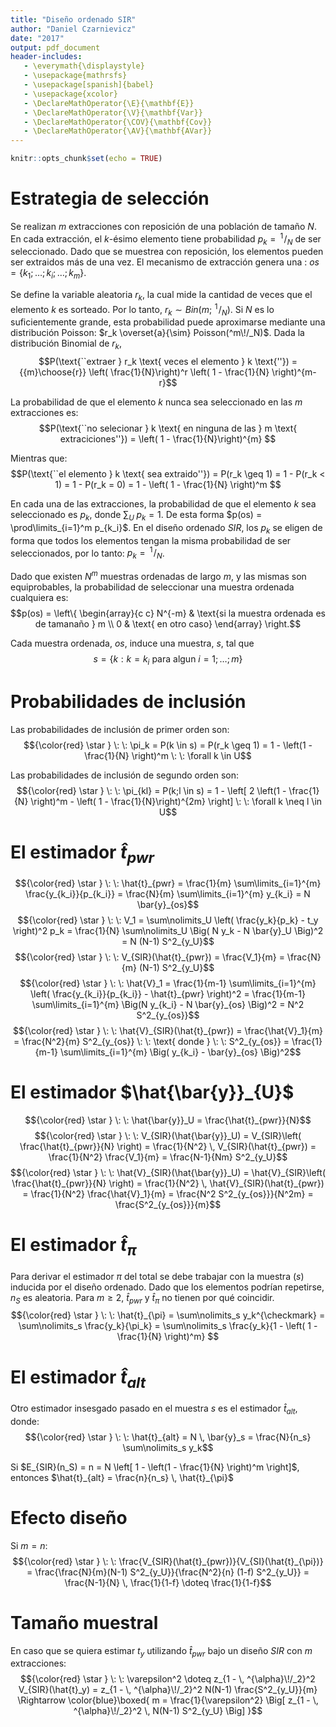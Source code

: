 ```yaml
---
title: "Diseño ordenado SIR"
author: "Daniel Czarnievicz"
date: "2017"
output: pdf_document
header-includes:
   - \everymath{\displaystyle}
   - \usepackage{mathrsfs}
   - \usepackage[spanish]{babel}
   - \usepackage{xcolor}
   - \DeclareMathOperator{\E}{\mathbf{E}}
   - \DeclareMathOperator{\V}{\mathbf{Var}}
   - \DeclareMathOperator{\COV}{\mathbf{Cov}}
   - \DeclareMathOperator{\AV}{\mathbf{AVar}}
---
```


```r
knitr::opts_chunk$set(echo = TRUE)
```

# Estrategia de selección

Se realizan $m$ extracciones con reposición de una población de tamaño $N$. En cada extracción, el $k$-ésimo elemento tiene probabilidad $p_k = \, ^1\!/_N$ de ser seleccionado. Dado que se muestrea con reposición, los elementos pueden ser extraidos más de una vez. El mecanismo de extracción genera una \textit{muestra ordenada}: $os = \{k_1;\ldots;k_i;\ldots;k_m\}$.

Se define la variable aleatoria $r_k$, la cual mide la cantidad de veces que el elemento $k$ es sorteado. Por lo tanto, $r_k \sim Bin(m; \, ^1\!/_N)$. Si $N$ es lo suficientemente grande, esta probabilidad puede aproximarse mediante una distribución Poisson: $r_k \overset{a}{\sim} Poisson(^m\!/_N)$. Dada la distribución Binomial de $r_k$,
$$P(\text{``extraer } r_k \text{ veces el elemento } k \text{''}) = {{m}\choose{r}} \left( \frac{1}{N}\right)^r \left( 1 - \frac{1}{N} \right)^{m-r}$$

\begin{center}
	\begin{tabular}{l c r}
	$\color{red} \star \color{black} \: \: E(r_k) = \frac{m}{N}$ & & $\color{red} \star \color{black} \: \: V(r_k) = \frac{m}{N} \left(1 - \frac{1}{N}\right) \doteq \frac{m}{N}$
	\end{tabular}
\end{center}

La probabilidad de que el elemento $k$ nunca sea seleccionado en las $m$ extracciones es:
$$P(\text{``no selecionar } k \text{ en ninguna de las } m \text{ extraciciones''}) = \left( 1 - \frac{1}{N}\right)^{m} $$

Mientras que:
$$P(\text{``el elemento } k \text{ sea extraido''}) = P(r_k \geq 1) = 1 - P(r_k < 1) = 1 - P(r_k = 0) = 1 - \left( 1 - \frac{1}{N} \right)^m $$

En cada una de las extracciones, la probabilidad de que el elemento $k$ sea seleccionado es $p_k$, donde ${\textstyle \sum_U} \; p_k = 1$. De esta forma $p(os) = \prod\limits_{i=1}^m p_{k_i}$. En el diseño ordenado $SIR$, los $p_k$ se eligen de forma que todos los elementos tengan la misma probabilidad de ser seleccionados, por lo tanto: $p_k = \, ^1\!/_N$.

Dado que existen $N^m$ muestras ordenadas de largo $m$, y las mismas son equiprobables, la probabilidad de seleccionar una muestra ordenada cualquiera es:
$$p(os) = \left\{	\begin{array}{c c}
					N^{-m} & \text{si la muestra ordenada es de tamanaño } m \\
					0 & \text{ en otro caso}
					\end{array} \right.$$

Cada muestra ordenada, $os$, induce una muestra, $s$, tal que 
$$s=\{k:k=k_i \text{ para algun } i = 1; \ldots; m \}$$

# Probabilidades de inclusión

Las probabilidades de inclusión de primer orden son:
$${\color{red} \star } \: \: \pi_k = P(k \in s) = P(r_k \geq 1) = 1 - \left(1 - \frac{1}{N} \right)^m \: \: \forall k \in U$$

Las probabilidades de inclusión de segundo orden son:
$${\color{red} \star } \: \: \pi_{kl} = P(k;l \in s) = 1 - \left[ 2 \left(1 - \frac{1}{N} \right)^m - \left( 1 - \frac{1}{N}\right)^{2m} \right] \: \: \forall k \neq l \in U$$

# El estimador $\hat{t}_{pwr}$

$${\color{red} \star } \: \: \hat{t}_{pwr} = \frac{1}{m} \sum\limits_{i=1}^{m} \frac{y_{k_i}}{p_{k_i}} = \frac{N}{m} \sum\limits_{i=1}^{m} y_{k_i} = N \bar{y}_{os}$$
$${\color{red} \star } \: \: V_1 = \sum\nolimits_U \left( \frac{y_k}{p_k} - t_y \right)^2 p_k = \frac{1}{N} \sum\nolimits_U \Big( N y_k - N \bar{y}_U \Big)^2 = N (N-1) S^2_{y_U}$$
$${\color{red} \star } \: \: V_{SIR}(\hat{t}_{pwr}) = \frac{V_1}{m} = \frac{N}{m} (N-1) S^2_{y_U}$$
$${\color{red} \star } \: \: \hat{V}_1 = \frac{1}{m-1} \sum\limits_{i=1}^{m} \left( \frac{y_{k_i}}{p_{k_i}} - \hat{t}_{pwr} \right)^2 = \frac{1}{m-1} \sum\limits_{i=1}^{m} \Big(N y_{k_i} - N \bar{y}_{os} \Big)^2 = N^2 S^2_{y_{os}}$$
$${\color{red} \star } \: \: \hat{V}_{SIR}(\hat{t}_{pwr}) = \frac{\hat{V}_1}{m} = \frac{N^2}{m} S^2_{y_{os}} \: \: \text{ donde } \: \: S^2_{y_{os}} = \frac{1}{m-1} \sum\limits_{i=1}^{m} \Big( y_{k_i} - \bar{y}_{os} \Big)^2$$

# El estimador $\hat{\bar{y}}_{U}$

$${\color{red} \star } \: \: \hat{\bar{y}}_U = \frac{\hat{t}_{pwr}}{N}$$
$${\color{red} \star } \: \: V_{SIR}(\hat{\bar{y}}_U) = V_{SIR}\left( \frac{\hat{t}_{pwr}}{N} \right) = \frac{1}{N^2} \, V_{SIR}(\hat{t}_{pwr}) = \frac{1}{N^2} \frac{V_1}{m} = \frac{N-1}{Nm} S^2_{y_U}$$
$${\color{red} \star } \: \: \hat{V}_{SIR}(\hat{\bar{y}}_U) = \hat{V}_{SIR}\left( \frac{\hat{t}_{pwr}}{N} \right) = \frac{1}{N^2} \, \hat{V}_{SIR}(\hat{t}_{pwr}) = \frac{1}{N^2} \frac{\hat{V}_1}{m} = \frac{N^2 S^2_{y_{os}}}{N^2m} = \frac{S^2_{y_{os}}}{m}$$

# El estimador $\hat{t}_{\pi}$

Para derivar el estimador $\pi$ del total se debe trabajar con la muestra ($s$) inducida por el diseño ordenado. Dado que los elementos podrían repetirse, $n_S$ es aleatoria. Para $m \geq 2$, $\hat{t}_{pwr}$ y $\hat{t}_{\pi}$ no tienen por qué coincidir.
$${\color{red} \star } \: \: \hat{t}_{\pi} = \sum\nolimits_s y_k^{\checkmark} = \sum\nolimits_s \frac{y_k}{\pi_k} = \sum\nolimits_s \frac{y_k}{1 - \left( 1 - \frac{1}{N} \right)^m} $$

# El estimador $\hat{t}_{alt}$

Otro estimador insesgado pasado en el muestra $s$ es el estimador $\hat{t}_{alt}$, donde:
$${\color{red} \star } \: \: \hat{t}_{alt} = N \, \bar{y}_s = \frac{N}{n_s} \sum\nolimits_s y_k$$

Si $E_{SIR}(n_S) = n = N \left[ 1 - \left(1 - \frac{1}{N} \right)^m \right]$, entonces $\hat{t}_{alt} = \frac{n}{n_s} \, \hat{t}_{\pi}$

# Efecto diseño

Si $m=n$:
$${\color{red} \star } \: \: \frac{V_{SIR}(\hat{t}_{pwr})}{V_{SI}(\hat{t}_{\pi})} = \frac{\frac{N}{m}(N-1) S^2_{y_U}}{\frac{N^2}{n} (1-f) S^2_{y_U}} = \frac{N-1}{N} \, \frac{1}{1-f} \doteq \frac{1}{1-f}$$

# Tamaño muestral

En caso que se quiera estimar $t_y$ utilizando $\hat{t}_{pwr}$ bajo un diseño $SIR$ con $m$ extracciones:
$${\color{red} \star } \: \: \varepsilon^2 \doteq z_{1 - \, ^{\alpha}\!/_2}^2 V_{SIR}(\hat{t}_y) = z_{1 - \, ^{\alpha}\!/_2}^2 N(N-1) \frac{S^2_{y_U}}{m} \Rightarrow \color{blue}\boxed{ m = \frac{1}{\varepsilon^2} \Big[ z_{1 - \, ^{\alpha}\!/_2}^2 \, N(N-1) S^2_{y_U} \Big] }$$
